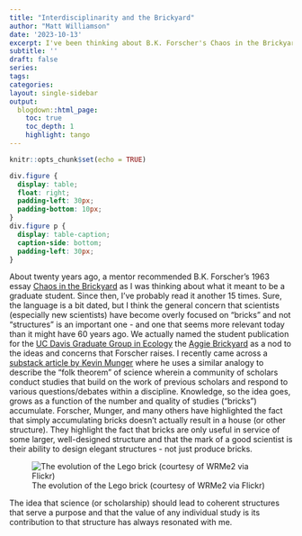 ```yaml
---
title: "Interdisciplinarity and the Brickyard"
author: "Matt Williamson"
date: '2023-10-13'
excerpt: I've been thinking about B.K. Forscher's Chaos in the Brickyard essay a lot lately and how my thinking on the folk theorem of science has evolved
subtitle: ''
draft: false
series: 
tags: 
categories: 
layout: single-sidebar
output:
  blogdown::html_page:
    toc: true
    toc_depth: 1
    highlight: tango
---
```


```r
knitr::opts_chunk$set(echo = TRUE)
```

```css
div.figure {
  display: table;
  float: right;
  padding-left: 30px;
  padding-bottom: 10px;
}
div.figure p {
  display: table-caption;
  caption-side: bottom;
  padding-left: 30px;
}
```



About twenty years ago, a mentor recommended B.K. Forscher's 1963 essay [Chaos in the Brickyard](https://www.science.org/doi/10.1126/science.142.3590.339.a) as I was thinking about what it meant to be a graduate student. Since then, I've probably read it another 15 times. Sure, the language is a bit dated, but I think the general concern that scientists (especially new scientists) have become overly focused on "bricks" and not "structures" is an important one - and one that seems more relevant today than it might have 60 years ago. We actually named the student publication for the [UC Davis Graduate Group in Ecology](https://ecology.ucdavis.edu/) the [Aggie Brickyard](https://aggiebrickyard.github.io/) as a nod to the ideas and concerns that Forscher raises. I recently came across a [substack article by Kevin Munger](https://kevinmunger.substack.com/p/generalizing-knowledge-of-twitter) where he uses a similar analogy to describe the "folk theorem" of science wherein a community of scholars conduct studies that build on the work of previous scholars and respond to various questions/debates within a discipline. Knowledge, so the idea goes, grows as a function of the number and quality of studies ("bricks") accumulate. Forscher, Munger, and many others have highlighted the fact that simply accumulating bricks doesn't actually result in a house (or other structure). They highlight the fact that bricks are only useful in service of some larger, well-designed structure and that the mark of a good scientist is their ability to design elegant structures - not just produce bricks. 

![The evolution of the Lego brick (courtesy of WRMe2 via Flickr)](brick_evolution_WRme2.png)

The idea that science (or scholarship) should lead to coherent structures that serve a purpose and that the value of any individual study is its contribution to that structure has always resonated with me.